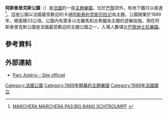 <!-- Logo of Parc Astérix .png为合理使用：见http://zh.wikipedia.org/wiki/File:Logo of Parc Astérix .png以获得更多信息 -->
{{Infobox amusement park
| name = 阿斯泰里克斯公園
| image = [[image:Logo_of_Parc_Astérix_.png|250px]]
| caption = 阿斯泰里克斯公園 
| location = 法國
| location2 = [[瓦茲省|瓦茲省]]
| location3 = [[普拉伊|普拉伊]]
| season = 
| opening_date = 1989年4月30日
| area = 
| rides = 35
| coasters = 6
| water_rides = 4
| owner = 阿爾卑斯公司
| homepage = {{url|www.parcasterix.fr}}
|coordinates={{coord|49|08|04|N|02|34|13|E|region:DE-NI_type:landmark_dim:2000|display=title,inline}}
}}
'''阿斯泰里克斯公園'''（{{lang-fr|Parc Astérix}}）是[[法國|法國]]的一座[[主題樂園|主題樂園]]，位於[[巴黎|巴黎]]郊外，有地下鐵可以直達<ref>[http://archives.lesoir.be/marchera-marchera-pas-big-bang-schtroumpf_t-19890524-Z01NDT.html MARCHERA,MARCHERA PAS:BIG BANG SCHTROUMPF] {{Wayback|url=http://archives.lesoir.be/marchera-marchera-pas-big-bang-schtroumpf_t-19890524-Z01NDT.html |date=20131110012226 }}{{fr}}</ref>。這座公園以法國最受歡迎的卡通[[阿斯泰利克斯历险记|阿斯泰利克斯历险记]]為主題。公園開業於1989年，總面積33公頃。公園內有眾多以古羅馬和古希臘為主題的遊樂設施。現在阿斯泰里克斯公園是法國最受歡迎的主題公園之一，入場人數堪比[[巴黎迪士尼樂園|巴黎迪士尼樂園]]。

== 參考資料 ==
<references/>

== 外部連結 ==
* [http://www.parcasterix.fr/ Parc Astérix - Site officiel] {{Wayback|url=http://www.parcasterix.fr/ |date=20141109151752 }}

{{巴黎名胜}}
[[Category:法國公園|Category:法國公園]]
[[Category:1989年開幕的主題樂園|Category:1989年開幕的主題樂園]]
[[Category:1989年法國建立|Category:1989年法國建立]]